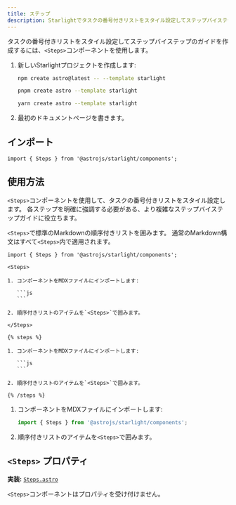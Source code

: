 ```yaml
---
title: ステップ
description: Starlightでタスクの番号付きリストをスタイル設定してステップバイステップのガイドを作成する方法を学びましょう。
---
```



タスクの番号付きリストをスタイル設定してステップバイステップのガイドを作成するには、`<Steps>`コンポーネントを使用します。


<Preview>

<Steps slot="preview">

1. 新しいStarlightプロジェクトを作成します:

   <Tabs syncKey="pkg">

   <TabItem label="npm">

   ```sh
   npm create astro@latest -- --template starlight
   ```

   </TabItem>

   <TabItem label="pnpm">

   ```sh
   pnpm create astro --template starlight
   ```

   </TabItem>

   <TabItem label="Yarn">

   ```sh
   yarn create astro --template starlight
   ```

   </TabItem>

   </Tabs>

2. 最初のドキュメントページを書きます。

</Steps>

</Preview>

## インポート

```tsx
import { Steps } from '@astrojs/starlight/components';
```

## 使用方法

`<Steps>`コンポーネントを使用して、タスクの番号付きリストをスタイル設定します。
各ステップを明確に強調する必要がある、より複雑なステップバイステップガイドに役立ちます。

`<Steps>`で標準のMarkdownの順序付きリストを囲みます。
通常のMarkdown構文はすべて`<Steps>`内で適用されます。

<Preview>

````mdx
import { Steps } from '@astrojs/starlight/components';

<Steps>

1. コンポーネントをMDXファイルにインポートします:

   ```js
   ```

2. 順序付きリストのアイテムを`<Steps>`で囲みます。

</Steps>
````

<Fragment slot="markdoc">

````markdoc
{% steps %}

1. コンポーネントをMDXファイルにインポートします:

   ```js
   ```

2. 順序付きリストのアイテムを`<Steps>`で囲みます。

{% /steps %}
````

</Fragment>

<Steps slot="preview">

1. コンポーネントをMDXファイルにインポートします:

   ```js
   import { Steps } from '@astrojs/starlight/components';
   ```

2. 順序付きリストのアイテムを`<Steps>`で囲みます。

</Steps>

</Preview>

## `<Steps>` プロパティ

**実装:** [`Steps.astro`](https://github.com/withastro/starlight/blob/main/packages/starlight/user-components/Steps.astro)

`<Steps>`コンポーネントはプロパティを受け付けません。
